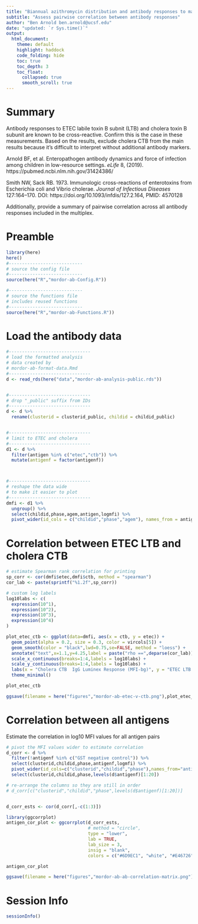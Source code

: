```yaml
---
title: "Biannual azithromycin distribution and antibody responses to malaria, bacterial, and protozoan pathogens among Nigerien children"
subtitle: "Assess pairwise correlation between antibody responses"
author: "Ben Arnold ben.arnold@ucsf.edu"
date: "updated: `r Sys.time()`"
output: 
  html_document:
    theme: default
    highlight: haddock
    code_folding: hide
    toc: true
    toc_depth: 3
    toc_float:
      collapsed: true
      smooth_scroll: true
---
```


# Summary

Antibody responses to ETEC labile toxin B subnit (LTB) and cholera toxin B subunit are known to be cross-reactive. Confirm this is the case in these measurements. Based on the results, exclude cholera CTB from the main results because it's difficult to interpret without additional antibody markers.

Arnold BF, et al. Enteropathogen antibody dynamics and force of infection among children in low-resource settings. _eLife_ 8, (2019). https://pubmed.ncbi.nlm.nih.gov/31424386/

Smith NW, Sack RB. 1973. Immunologic cross-reactions of enterotoxins from Escherichia coli and Vibrio cholerae. _Journal of Infectious Diseases_ 127:164–170. DOI: https://doi.org/10.1093/infdis/127.2.164, PMID: 4570128

Additionally, provide a summary of pairwise correlation across all antibody responses included in the multiplex.

# Preamble

```r
library(here)
here()
#----------------------------
# source the config file
#----------------------------
source(here("R","mordor-ab-Config.R"))

#----------------------------
# source the functions file
# includes reused functions
#----------------------------
source(here("R","mordor-ab-Functions.R"))
```



# Load the antibody data

```r
#-------------------------------
# load the formatted analysis
# data created by
# mordor-ab-format-data.Rmd
#-------------------------------
d <- read_rds(here("data","mordor-ab-analysis-public.rds"))


#-------------------------------
# drop "_public" suffix from IDs
#-------------------------------
d <- d %>%
  rename(clusterid = clusterid_public, childid = childid_public)


#-------------------------------
# limit to ETEC and cholera
#-------------------------------
d1 <- d %>%
  filter(antigen %in% c("etec","ctb")) %>%
  mutate(antigenf = factor(antigenf))



#-------------------------------
# reshape the data wide
# to make it easier to plot
#-------------------------------
dmfi <- d1 %>%
  ungroup() %>%
  select(childid,phase,agem,antigen,logmfi) %>%
  pivot_wider(id_cols = c("childid","phase","agem"), names_from = antigen, values_from = logmfi)

```


# Correlation between ETEC LTB and cholera CTB

```r

# estimate Spearman rank correlation for printing
sp_corr <- cor(dmfi$etec,dmfi$ctb, method = "spearman")
cor_lab <- paste(sprintf("%1.2f",sp_corr))

# custom log labels
log10labs <- c( 
  expression(10^1),
  expression(10^2),
  expression(10^3),
  expression(10^4)
)

plot_etec_ctb <- ggplot(data=dmfi, aes(x = ctb, y = etec)) +
  geom_point(alpha = 0.2, size = 0.3, color = vircols[5]) +
  geom_smooth(color = "black",lwd=0.75,se=FALSE, method = "loess") +
  annotate("text",x=1.1,y=4.25,label = paste("rho ==",deparse(cor_lab)),parse=TRUE, hjust =0) +
  scale_x_continuous(breaks=1:4,labels = log10labs) +
  scale_y_continuous(breaks=1:4,labels = log10labs) +
  labs(x = "Cholera CTB  IgG Luminex Response (MFI-bg)", y = "ETEC LTB IgG Luminex Response (MFI-bg)") +
  theme_minimal()

plot_etec_ctb

ggsave(filename = here("figures","mordor-ab-etec-v-ctb.png"),plot_etec_ctb, device = "png",width=4, height = 4)

```

# Correlation between all antigens

Estimate the correlation in log10 MFI values for all antigen pairs

```r

# pivot the MFI values wider to estimate correlation
d_corr <- d %>%
  filter(!antigenf %in% c("GST negative control")) %>%
  select(clusterid,childid,phase,antigenf,logmfi) %>%
  pivot_wider(id_cols=c("clusterid","childid","phase"),names_from="antigenf",values_from = logmfi) %>%
  select(clusterid,childid,phase,levels(d$antigenf)[1:20])

# re-arrange the columns so they are still in order
# d_corr[c("clusterid","childid","phase",levels(d$antigenf)[1:20])]


d_corr_ests <- cor(d_corr[,-c(1:3)])

library(ggcorrplot)
antigen_cor_plot <- ggcorrplot(d_corr_ests, 
                               # method = "circle",
                               type = "lower",
                               lab = TRUE,
                               lab_size = 3,
                               insig = "blank",
                               colors = c("#6D9EC1", "white", "#E46726"))

antigen_cor_plot

ggsave(filename = here("figures","mordor-ab-ab-correlation-matrix.png"),antigen_cor_plot, device = "png",width=9, height = 9)

```

# Session Info
```r
sessionInfo()
```


